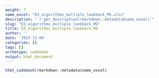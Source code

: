 ```yaml
---
weight: 7
name_excel: "D3_algorithms_multiple_lookback_MS.xlsx"
description: "`r get_description(rmarkdown::metadata$name_excel)`"
slug: "D3_algorithms_multiple_lookback_MS"
title: D3_algorithms_multiple_lookback_MS
author: ''
date: '2023-11-06'
categories: []
tags: []
archetype: codebook
output: html_document
---
```


```r
html_codebook(rmarkdown::metadata$name_excel)
```
